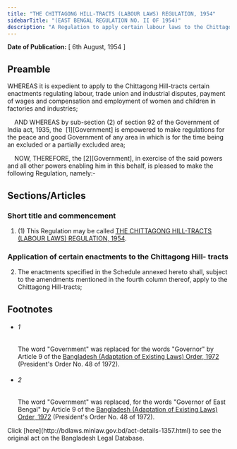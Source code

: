 ```yaml
---
title: "THE CHITTAGONG HILL-TRACTS (LABOUR LAWS) REGULATION, 1954"
sidebarTitle: "(EAST BENGAL REGULATION NO. II OF 1954)"
description: "A Regulation to apply certain labour laws to the Chittagong Hill-tracts"
---
```


**Date of Publication:** [ 6th August, 1954 ]

## Preamble

WHEREAS it is expedient to apply to the Chittagong Hill-tracts certain enactments regulating labour, trade union and industrial disputes, payment of wages and compensation and employment of women and children in factories and industries;

    AND WHEREAS by sub-section (2) of section 92 of the Government of India act, 1935, the  [1][Government] is empowered to make regulations for the peace and good Government of any area in which is for the time being an excluded or a partially excluded area;

    NOW, THEREFORE, the [2][Government], in exercise of the said powers and all other powers enabling him in this behalf, is pleased to make the following Regulation, namely:-

## Sections/Articles

### Short title and commencement

1. (1) This Regulation may be called [THE CHITTAGONG HILL-TRACTS (LABOUR LAWS) REGULATION, 1954](/laws/act-1357 "THE CHITTAGONG HILL-TRACTS (LABOUR LAWS) REGULATION, 1954").

### Application of certain enactments to the Chittagong Hill- tracts

2. The enactments specified in the Schedule annexed hereto shall, subject to the amendments mentioned in the fourth column thereof, apply to the Chittagong Hill-tracts;

## Footnotes

- ###### 1

  The word "Government" was replaced for the words "Governor" by Article 9 of the [Bangladesh (Adaptation of Existing Laws) Order, 1972](/laws/act-388 "Bangladesh (Adaptation of Existing Laws) Order, 1972 ") (President's Order No. 48 of 1972).

- ###### 2

  The word "Government" was replaced, for the words "Governor of East Bengal" by Article 9 of the [Bangladesh (Adaptation of Existing Laws) Order, 1972](/laws/act-388 "Bangladesh (Adaptation of Existing Laws) Order, 1972 ") (President's Order No. 48 of 1972).

<Note>
  Click [here](http://bdlaws.minlaw.gov.bd/act-details-1357.html) to see the original act on the Bangladesh Legal Database.
</Note>
